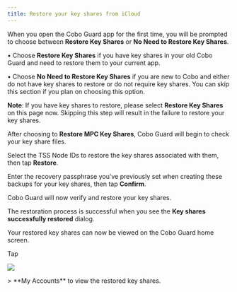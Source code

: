 ```yaml
---
title: Restore your key shares from iCloud
---
```


When you open the Cobo Guard app for the first time, you will be prompted to choose between **Restore Key Shares** or **No Need to Restore Key Shares**.

• Choose **Restore Key Shares** if you have key shares in your old Cobo Guard and need to restore them to your current app.

• Choose **No Need to Restore Key Shares** if you are new to Cobo and either do not have key shares to restore or do not require key shares. You can skip this section if you plan on choosing this option.

**Note**: If you have key shares to restore, please select **Restore Key Shares** on this page now. Skipping this step will result in the failure to restore your key shares.

After choosing to **Restore MPC Key Shares**, Cobo Guard will begin to check your key share files.

Select the TSS Node IDs to restore the key shares associated with them, then tap **Restore**.

Enter the recovery passphrase you’ve previously set when creating these backups for your key shares, then tap **Confirm**.

Cobo Guard will now verify and restore your key shares.

The restoration process is successful when you see the **Key shares successfully restored** dialog.

Your restored key shares can now be viewed on the Cobo Guard home screen.
 <div class="container">
    <p class="text">Tap </p>
    <img src="/images/cobo-guard/common/menu-icon.png" class="icon"> </img>
    <p class="text">> **My Accounts** to view the restored key shares.</p>
</div>